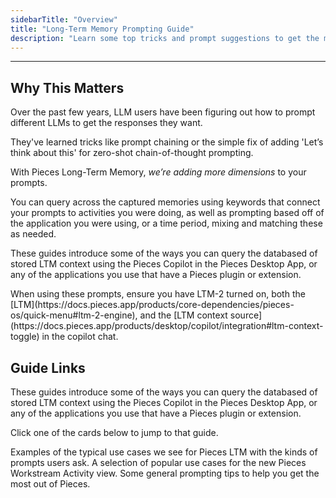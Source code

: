 ```yaml
---
sidebarTitle: "Overview"
title: "Long-Term Memory Prompting Guide"
description: "Learn some top tricks and prompt suggestions to get the most out of the Pieces Long-Term Memory and Workstream Activities view."
---
```


---

## Why This Matters

Over the past few years, LLM users have been figuring out how to prompt different LLMs to get the responses they want.

They've learned tricks like prompt chaining or the simple fix of adding 'Let’s think about this' for zero-shot chain-of-thought prompting.

With Pieces Long-Term Memory, _we’re adding more dimensions_ to your prompts.

You can query across the captured memories using keywords that connect your prompts to activities you were doing, as well as prompting based off of the application you were using, or a time period, mixing and matching these as needed.

These guides introduce some of the ways you can query the databased of stored LTM context using the Pieces Copilot in the Pieces Desktop App, or any of the applications you use that have a Pieces plugin or extension.

<Tip>
  When using these prompts, ensure you have LTM-2 turned on, both the [LTM](https://docs.pieces.app/products/core-dependencies/pieces-os/quick-menu#ltm-2-engine), and the [LTM context source](https://docs.pieces.app/products/desktop/copilot/integration#ltm-context-toggle) in the copilot chat.
</Tip>

## Guide Links

These guides introduce some of the ways you can query the databased of stored LTM context using the Pieces Copilot in the Pieces Desktop App, or any of the applications you use that have a Pieces plugin or extension.

Click one of the cards below to jump to that guide.

<CardGroup cols={2}>
  <Card title="Use Cases and Example Prompts" href="https://docs.pieces.app/products/quick-guides/ltm-prompting/examples">
    Examples of the typical use cases we see for Pieces LTM with the kinds of prompts users ask.
  </Card>
  <Card title="Use Cases for the Pieces Workstream Activity View" href="https://docs.pieces.app/products/quick-guides/ltm-prompting/workstream-activity">
    A selection of popular use cases for the new Pieces Workstream Activity view.
  </Card>
</CardGroup>

<Card title="General Long-Term Memory Prompting Tips" href="https://docs.pieces.app/products/quick-guides/ltm-prompting/tips">
  Some general prompting tips to help you get the most out of Pieces.
</Card>
